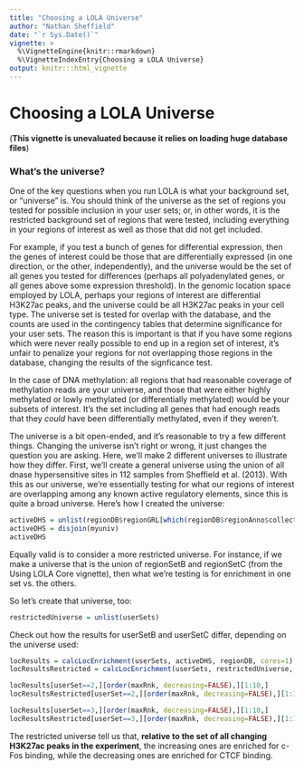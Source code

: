 ```yaml
---
title: "Choosing a LOLA Universe"
author: "Nathan Sheffield"
date: "`r Sys.Date()`"
vignette: >
  %\VignetteEngine{knitr::rmarkdown}
  %\VignetteIndexEntry{Choosing a LOLA Universe}
output: knitr:::html_vignette
---
```


# Choosing a LOLA Universe
(__This vignette is unevaluated because it relies on loading huge database files__)


### What's the universe?

One of the key questions when you run LOLA is what your background set, or "universe" is. You should think of the universe as the set of regions you tested for possible inclusion in your user sets; or, in other words, it is the restricted background set of regions that were tested, including everything in your regions of interest as well as those that did not get included.

For example, if you test a bunch of genes for differential expression, then the genes of interest could be those that are differentially expressed (in one direction, or the other, independently), and the universe would be the set of all genes you tested for differences (perhaps all polyadenylated genes, or all genes above some expression threshold). In the genomic location space employed by LOLA, perhaps your regions of interest are differential H3K27ac peaks, and the universe could be all H3K27ac peaks in your cell type. The universe set is tested for overlap with the database, and the counts are used in the contingency tables that determine significance for your user sets. The reason this is important is that if you have some regions which were never really possible to end up in a region set of interest, it's unfair to penalize your regions for not overlapping those regions in the database, changing the results of the signficance test.

In the case of DNA methylation: all regions that had reasonable coverage of methylation reads are your universe, and those that were either highly methylated or lowly methylated (or differentially methylated) would be your subsets of interest. It's the set including all genes that had enough reads that they *could* have been differentially methylated, even if they weren't.

The universe is a bit open-ended, and it's reasonable to try a few different things. Changing the universe isn't right or wrong, it just changes the question you are asking. Here, we'll make 2 different universes to illustrate how they differ. First, we'll create a general universe using the union of all dnase hypersensitive sites in 112 samples from Sheffield et al. (2013). With this as our universe, we're essentially testing for what our regions of interest are overlapping among any known active regulatory elements, since this is quite a broad universe. Here's how I created the universe:

```r
activeDHS = unlist(regionDB$regionGRL[which(regionDB$regionAnno$collection == "sheffield_dnase")])
activeDHS = disjoin(myuniv)
activeDHS
```

Equally valid is to consider a more restricted universe. For instance, if we make a universe that is the union of regionSetB and regionSetC (from the Using LOLA Core vignette), then what we're testing is for enrichment in one set vs. the others.

So let's create that universe, too:
```r
restrictedUniverse = unlist(userSets)
```

Check out how the results for userSetB and userSetC differ, depending on the universe used:

```r
locResults = calcLocEnrichment(userSets, activeDHS, regionDB, cores=1)
locResultsRestricted = calcLocEnrichment(userSets, restrictedUniverse, regionDB, cores=1)
```

```r
locResults[userSet==2,][order(maxRnk, decreasing=FALSE),][1:10,]
locResultsRestricted[userSet==2,][order(maxRnk, decreasing=FALSE),][1:10,]

locResults[userSet==3,][order(maxRnk, decreasing=FALSE),][1:10,]
locResultsRestricted[userSet==3,][order(maxRnk, decreasing=FALSE),][1:10,]
```

The restricted universe tell us that, __relative to the set of all changing H3K27ac peaks in the experiment__, the increasing ones are enriched for c-Fos binding, while the decreasing ones are enriched for CTCF binding.


